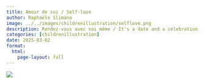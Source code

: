 ```yaml
---
title: Amour de soi / Self-love
author: Raphaële Slimane
image: ../../images/childrenillustration/selflove.png
description: Rendez-vous avec soi même / It's a date and a celebration of self-love
categories: [childrenillustration]
date: 2025-03-02
format:
  html:
    page-layout: full
---
```


![](../../images/childrenillustration/selflove.png)

